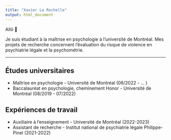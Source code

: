 ```yaml
---
title: "Xavier La Rochelle"
output: html_document
---
```


Allô 👋

Je suis étudiant à la maîtrise en psychologie à l'université de Montréal. Mes projets de recherche concernent l'évaluation du risque de violence en psychiatrie légale et la psychométrie. 

---

## Études universitaires
- Maîtrise en psychologie - Université de Montréal	(08/2022 - … )
- Baccalauréat en psychologie, cheminement Honor - Université de Montréal	(08/2019 - 07/2022)

## Expériences de travail
- Auxiliaire à l'enseignement - Université de Montréal (2022-2023)  
- Assistant de recherche - Institut national de psychiatrie légale Philippe-Pinel (2021-2022)  
